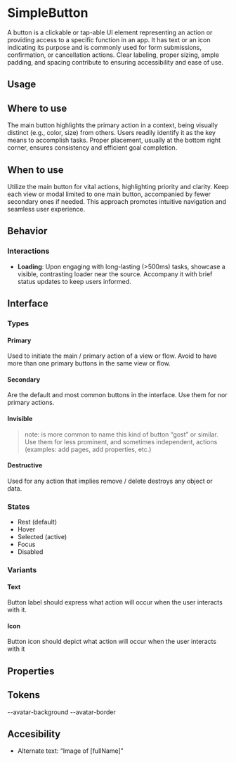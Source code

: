 
<Meta of={SimpleButtonStories} />

# SimpleButton

A button is a clickable or tap-able UI element representing an action or providing access to a specific function in an app. It has text or an icon indicating its purpose and is commonly used for form submissions, confirmation, or cancellation actions. Clear labeling, proper sizing, ample padding, and spacing contribute to ensuring accessibility and ease of use.

<Canvas of={SimpleButtonStories.Default} />
<Controls />

## Usage

## Where to use

The main button highlights the primary action in a context, being visually distinct (e.g., color, size) from others. Users readily identify it as the key means to accomplish tasks. Proper placement, usually at the bottom right corner, ensures consistency and efficient goal completion.

## When to use

Utilize the main button for vital actions, highlighting priority and clarity. Keep each view or modal limited to one main button, accompanied by fewer secondary ones if needed. This approach promotes intuitive navigation and seamless user experience.

## Behavior

### Interactions

- **Loading**: Upon engaging with long-lasting (>500ms) tasks, showcase a visible, contrasting loader near the source. Accompany it with brief status updates to keep users informed.

## Interface

### Types

#### Primary

Used to initiate the main / primary action of a view or flow. Avoid to have more than one primary buttons in the same view or flow.

<Canvas of={SimpleButtonStories.Default} />

#### Secondary

Are the default and most common buttons in the interface. Use them for nor primary actions.

#### Invisible

> note: is more common to name this kind of button “gost” or similar. Use them for less prominent, and sometimes independent, actions (examples: add pages, add properties, etc.)

#### Destructive

Used for any action that implies remove / delete destroys any object or data.

### States

- Rest (default)
- Hover
- Selected (active)
- Focus
- Disabled

### Variants

#### Text

Button label should express what action will occur when the user interacts with it.

<Canvas of={SimpleButtonStories.Default} />

#### Icon

Button icon should depict what action will occur when the user interacts with it

## Properties

<Controls />

## Tokens

--avatar-background
--avatar-border

## Accesibility

- Alternate text: “Image of [fullName]"
